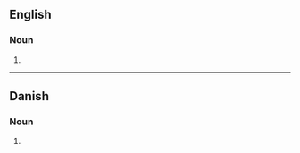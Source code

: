 {{also|façades}}

==English==

===Noun===
{{head|en|noun form}}

# {{plural of|en|facade}}

----

==Danish==

===Noun===
{{head|da|noun form|g=c}}

# {{inflection of|da|facade||indef|gen|s}}